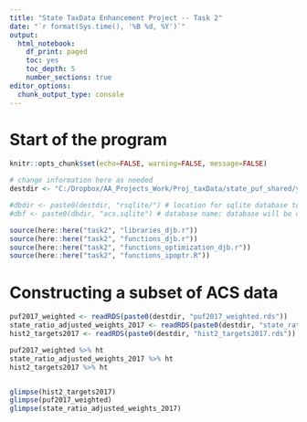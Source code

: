 ```yaml
---
title: "State TaxData Enhancement Project -- Task 2"
date: "`r format(Sys.time(), '%B %d, %Y')`"
output:
  html_notebook: 
    df_print: paged
    toc: yes
    toc_depth: 5
    number_sections: true
editor_options: 
  chunk_output_type: console
---
```


<!--
  Enclose comments for RMD files in these kinds of opening and closing brackets
-->



# Start of the program

```r
knitr::opts_chunk$set(echo=FALSE, warning=FALSE, message=FALSE)
```


```r
# change information here as needed
destdir <- "C:/Dropbox/AA_Projects_Work/Proj_taxData/state_puf_shared/yy/"

#dbdir <- paste0(destdir, "rsqlite/") # location for sqlite database to be created
#dbf <- paste0(dbdir, "acs.sqlite") # database name; database will be created (if not already created) and used below

```


```r
source(here::here("task2", "libraries_djb.r"))
source(here::here("task2", "functions_djb.r"))
source(here::here("task2", "functions_optimization_djb.r"))
source(here::here("task2", "functions_ipoptr.R"))
```


# Constructing a subset of ACS data

```r

puf2017_weighted <- readRDS(paste0(destdir, "puf2017_weighted.rds"))
state_ratio_adjusted_weights_2017 <- readRDS(paste0(destdir, "state_ratio_adjusted_weights_2017.rds"))
hist2_targets2017 <- readRDS(paste0(destdir, "hist2_targets2017.rds"))

puf2017_weighted %>% ht
state_ratio_adjusted_weights_2017 %>% ht
hist2_targets2017 %>% ht


glimpse(hist2_targets2017)
glimpse(puf2017_weighted)
glimpse(state_ratio_adjusted_weights_2017)


```




